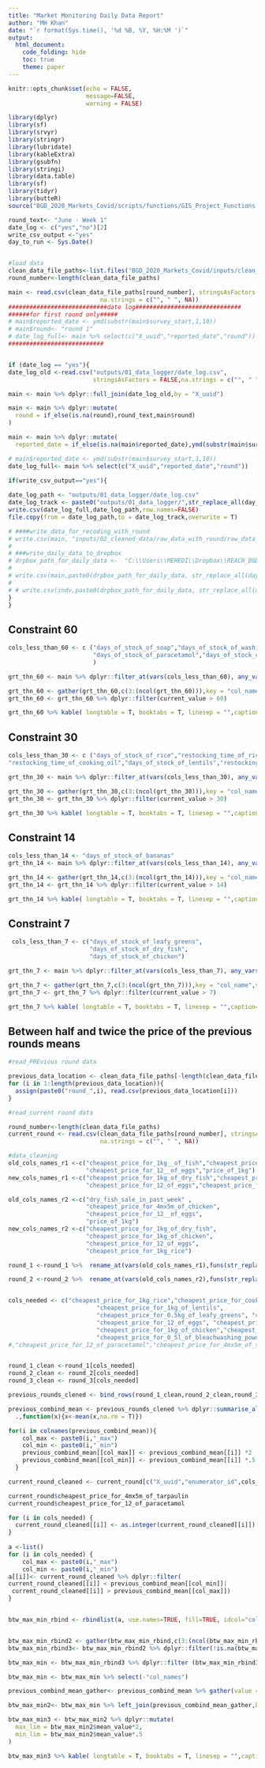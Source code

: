 ```yaml
---
title: "Market Monitoring Daily Data Report"
author: "MH Khan"
date: "`r format(Sys.time(), '%d %B, %Y, %H:%M ')`"
output:
  html_document:
    code_folding: hide
    toc: true
    theme: paper
---
```



```r

knitr::opts_chunk$set(echo = FALSE,
                      message=FALSE,
                      warning = FALSE)

library(dplyr)
library(sf)
library(srvyr)
library(stringr)
library(lubridate)
library(kableExtra)
library(gsubfn)
library(stringi)
library(data.table)
library(sf)
library(tidyr)
library(butteR)
source("BGD_2020_Markets_Covid/scripts/functions/GIS_Project_Functions.R")

round_text<- "June - Week 1"
date_log <- c("yes","no")[2]
write_csv_output <-"yes"
day_to_run <- Sys.Date()


#load data
clean_data_file_paths<-list.files("BGD_2020_Markets_Covid/inputs/clean_data",full.names = T) %>% sort()
round_number<-length(clean_data_file_paths)

main <- read.csv(clean_data_file_paths[round_number], stringsAsFactors = FALSE,
                          na.strings = c("", " ", NA))
############################date log##############################
######for first round only#####
# main$reported_date <- ymd(substr(main$survey_start,1,10))
# main$round<- "round 1"
# date_log_full<- main %>% select(c("X_uuid","reported_date","round"))
###########################


if (date_log == "yes"){
date_log_old <-read.csv("outputs/01_data_logger/date_log.csv",
                        stringsAsFactors = FALSE,na.strings = c("", " ", NA)) %>% select("X_uuid","round","reported_date")

main <- main %>% dplyr::full_join(date_log_old,by = "X_uuid")

main <- main %>% dplyr::mutate(
  round = if_else(is.na(round),round_text,main$round)
)

main <- main %>% dplyr::mutate(
  reported_date = if_else(is.na(main$reported_date),ymd(substr(main$survey_start,1,10)),dmy(main$reported_date)))

# main$reported_date <- ymd(substr(main$survey_start,1,10))
date_log_full<- main %>% select(c("X_uuid","reported_date","round"))
  
if(write_csv_output=="yes"){

date_log_path <- "outputs/01_data_logger/date_log.csv"
date_log_track <- paste0("outputs/01_data_logger/",str_replace_all(day_to_run,"-","_"),"_date_logger.csv") 
write.csv(date_log_full,date_log_path,row.names=FALSE)
file.copy(from = date_log_path,to = date_log_track,overwrite = T)

# ####write_data_for_recoding_with_round
# write.csv(main, "inputs/02_cleaned_data/raw_data_with_round/raw_data_with_round.csv")
# 
# ###write_daily_data_to_dropbox
# drpbox_path_for_daily_data <-  "C:\\Users\\MEHEDI\\Dropbox\\REACH_BGD\\REACH\\Ongoing\\COVID-19\\Market Monitoring Initiative (camps)\\Daily monitoring\\01_daily_data/"
# 
# write.csv(main,paste0(drpbox_path_for_daily_data, str_replace_all(day_to_run,"-","_"),"_main_data.csv"))
# 
# # write.csv(indv,paste0(drpbox_path_for_daily_data, str_replace_all(day_to_run,"-","_"),"_indv_data.csv"))
}
}
``` 


## Constraint 60
```r
cols_less_than_60 <- c ("days_of_stock_of_soap","days_of_stock_of_washing_powder",
                        "days_of_stock_of_paracetamol","days_of_stock_of_tarpaulin"
                        )

grt_thn_60 <- main %>% dplyr::filter_at(vars(cols_less_than_60), any_vars(. > 60)) %>% dplyr::select(c("X_uuid","enumerator_id",cols_less_than_60))

grt_thn_60 <- gather(grt_thn_60,c(3:(ncol(grt_thn_60))),key = "col_name",value = "current_value") 
grt_thn_60 <- grt_thn_60 %>% dplyr::filter(current_value > 60)

grt_thn_60 %>% kable( longtable = T, booktabs = T, linesep = "",caption= "Some enumerators who have recorded value >60 which might be a mistake because that values should not be more than 60") %>% kable_styling(position = "center")

```



## Constraint 30
```r
cols_less_than_30 <- c ("days_of_stock_of_rice","restocking_time_of_rice","days_of_stock_of_cooking_oil",
"restocking_time_of_cooking_oil","days_of_stock_of_lentils","restocking_time_of_lentils","restocking_time_of_leafy_greens","restocking_time_of_bananas","days_of_stock_of_eggs","restocking_time_of_eggs","restocking_time_of_dry_fish","restocking_time_of_soap","restocking_time_of_washing_powder","restocking_time_of_paracetamol","restocking_time_of_tarpaulin","restocking_time_of_chicken")

grt_thn_30 <- main %>% dplyr::filter_at(vars(cols_less_than_30), any_vars(. > 30)) %>% dplyr::select(c("X_uuid","enumerator_id",cols_less_than_30))

grt_thn_30 <- gather(grt_thn_30,c(3:(ncol(grt_thn_30))),key = "col_name",value = "current_value") 
grt_thn_30 <- grt_thn_30 %>% dplyr::filter(current_value > 30)

grt_thn_30 %>% kable( longtable = T, booktabs = T, linesep = "",caption= "Some enumerators who have recorded value >30 which might be a mistake because that values should not be more than 30") %>% kable_styling(position = "center")

```


## Constraint 14
```r
cols_less_than_14 <- "days_of_stock_of_bananas"
grt_thn_14 <- main %>% dplyr::filter_at(vars(cols_less_than_14), any_vars(. > 14)) %>% dplyr::select(c("X_uuid","enumerator_id",cols_less_than_14))

grt_thn_14 <- gather(grt_thn_14,c(3:(ncol(grt_thn_14))),key = "col_name",value = "current_value") 
grt_thn_14 <- grt_thn_14 %>% dplyr::filter(current_value > 14)

grt_thn_14 %>% kable( longtable = T, booktabs = T, linesep = "",caption= "Some enumerators who have recorded value >14 which might be a mistake because that values should not be more than 14") %>% kable_styling(position = "center")

```


## Constraint 7
```r
 cols_less_than_7 <- c("days_of_stock_of_leafy_greens",
                       "days_of_stock_of_dry_fish",
                       "days_of_stock_of_chicken")

grt_thn_7 <- main %>% dplyr::filter_at(vars(cols_less_than_7), any_vars(. > 7)) %>% dplyr::select(c("X_uuid","enumerator_id",cols_less_than_7))

grt_thn_7 <- gather(grt_thn_7,c(3:(ncol(grt_thn_7))),key = "col_name",value = "current_value") 
grt_thn_7 <- grt_thn_7 %>% dplyr::filter(current_value > 7)

grt_thn_7 %>% kable( longtable = T, booktabs = T, linesep = "",caption= "Some enumerators who have recorded value >07 which might be a mistake because that values should not be more than 07") %>% kable_styling(position = "center")

```




## Between half and twice the price of the previous rounds means
```r


#read_PREvious round data

previous_data_location <- clean_data_file_paths[-length(clean_data_file_paths)]
for (i in 1:length(previous_data_location)){
  assign(paste0("round_",i), read.csv(previous_data_location[i]))
}

#read_current round data

round_number<-length(clean_data_file_paths)
current_round <- read.csv(clean_data_file_paths[round_number], stringsAsFactors = FALSE,
                          na.strings = c("", " ", NA))

#data_cleaning
old_cols_names_r1 <-c("cheapest_price_for_1kg__of_fish","cheapest_price_for_12_of_chicken",
                      "cheapest_price_for_12__of_eggs","price_of_1kg")
new_cols_names_r1 <-c("cheapest_price_for_1kg_of_dry_fish","cheapest_price_for_1kg_of_chicken",
                      "cheapest_price_for_12_of_eggs","cheapest_price_for_1kg_rice")

old_cols_names_r2 <-c("dry_fish_sale_in_past_week" ,
                      "cheapest_price_for_4mx5m_of_chicken",
                      "cheapest_price_for_12__of_eggs",
                      "price_of_1kg")
new_cols_names_r2 <-c("cheapest_price_for_1kg_of_dry_fish",
                      "cheapest_price_for_1kg_of_chicken",
                      "cheapest_price_for_12_of_eggs",
                      "cheapest_price_for_1kg_rice")

round_1 <-round_1 %>%  rename_at(vars(old_cols_names_r1),funs(str_replace(.,old_cols_names_r1,new_cols_names_r1)))

round_2 <-round_2 %>%  rename_at(vars(old_cols_names_r2),funs(str_replace(.,old_cols_names_r2,new_cols_names_r2)))


cols_needed <- c("cheapest_price_for_1kg_rice","cheapest_price_for_cooking_oil",    
                         "cheapest_price_for_1kg_of_lentils",
                         "cheapest_price_for_0.5kg_of_leafy_greens", "cheapest_price_for_1kg_of_bananas",
                         "cheapest_price_for_12_of_eggs", "cheapest_price_for_1kg_of_dry_fish",
                         "cheapest_price_for_1kg_of_chicken","cheapest_price_for_100g_soap_bar_of_soap",
                         "cheapest_price_for_0_5l_of_bleachwashing_powder")
#,"cheapest_price_for_12_of_paracetamol","cheapest_price_for_4mx5m_of_tarpaulin"


round_1_clean <-round_1[cols_needed]
round_2_clean <- round_2[cols_needed]
round_3_clean <- round_3[cols_needed]

previous_rounds_clened <- bind_rows(round_1_clean,round_2_clean,round_3_clean)

previous_combind_mean <- previous_rounds_clened %>% dplyr::summarise_all(
  .,function(x){x<-mean(x,na.rm = T)})

for(i in colnames(previous_combind_mean)){
    col_max <- paste0(i,"_max")
    col_min <- paste0(i,"_min")
    previous_combind_mean[[col_max]] <- previous_combind_mean[[i]] *2
    previous_combind_mean[[col_min]] <- previous_combind_mean[[i]] *.5
  }

current_round_cleaned <- current_round[c("X_uuid","enumerator_id",cols_needed)]

current_round$cheapest_price_for_4mx5m_of_tarpaulin
current_round$cheapest_price_for_12_of_paracetamol

for (i in cols_needed) {
  current_round_cleaned[[i]] <- as.integer(current_round_cleaned[[i]])
}
  
a <-list()
for (i in cols_needed) {
    col_max <- paste0(i,"_max")
    col_min <- paste0(i,"_min")
a[[i]]<- current_round_cleaned %>% dplyr::filter(
current_round_cleaned[[i]] < previous_combind_mean[[col_min]]|
 current_round_cleaned[[i]] > previous_combind_mean[[col_max]])
}  


btw_max_min_rbind <- rbindlist(a, use.names=TRUE, fill=TRUE, idcol="col_names")


btw_max_min_rbind2 <- gather(btw_max_min_rbind,c(3:(ncol(btw_max_min_rbind))),key = "col_name",value = "current_value")
btw_max_min_rbind3<- btw_max_min_rbind2 %>% dplyr::filter(!is.na(btw_max_min_rbind2$current_value))

btw_max_min <- btw_max_min_rbind3 %>% dplyr::filter (btw_max_min_rbind3$col_name == btw_max_min_rbind3$col_names)

btw_max_min <- btw_max_min %>% select(-"col_names")

previous_combind_mean_gather<- previous_combind_mean %>% gather(value = "mean_value")

btw_max_min2<- btw_max_min %>% left_join(previous_combind_mean_gather,by =c("col_name"="key"))

btw_max_min3 <- btw_max_min2 %>% dplyr::mutate(
  max_lim = btw_max_min2$mean_value*2,
  min_lim = btw_max_min2$mean_value*.5
)

btw_max_min3 %>% kable( longtable = T, booktabs = T, linesep = "",caption= "price is not in between half and twice the price of the previous rounds means") %>% kable_styling(position = "center")

```

